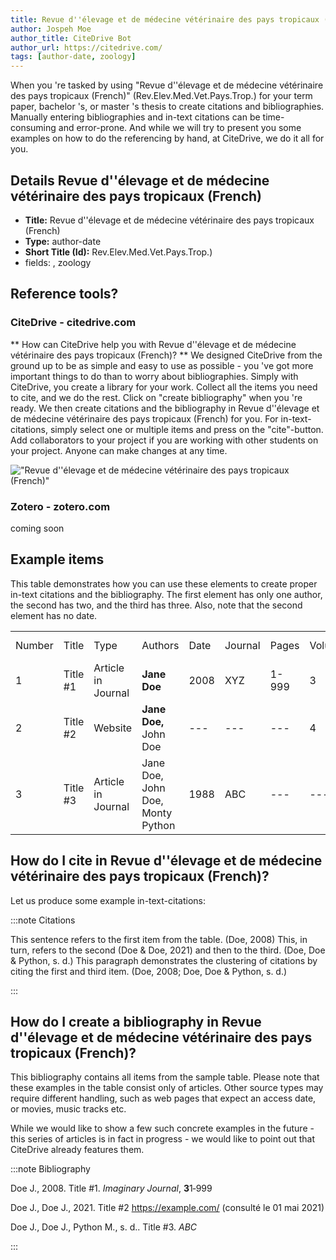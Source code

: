 ```yaml
---
title: Revue d''élevage et de médecine vétérinaire des pays tropicaux (French)
author: Jospeh Moe
author_title: CiteDrive Bot
author_url: https://citedrive.com/
tags: [author-date, zoology]
---
```


When you 're tasked by using "Revue d''élevage et de médecine vétérinaire des pays tropicaux (French)" (Rev.Elev.Med.Vet.Pays.Trop.) for your term paper, bachelor 's, or master 's thesis to create citations and bibliographies.
Manually entering bibliographies and in-text citations can be time-consuming and error-prone. And while we will try to present you some examples on how to do the referencing by hand, at CiteDrive, we do it all for you.

## Details  Revue d''élevage et de médecine vétérinaire des pays tropicaux (French)
* **Title:** Revue d''élevage et de médecine vétérinaire des pays tropicaux (French)
* **Type:** author-date
* **Short Title (Id):** Rev.Elev.Med.Vet.Pays.Trop.)
* fields: , zoology

## Reference tools?
### CiteDrive - citedrive.com
** How can CiteDrive help you with Revue d''élevage et de médecine vétérinaire des pays tropicaux (French)? **
We designed CiteDrive from the ground up to be as simple and easy to use as possible - you 've got more important things to do than to worry about bibliographies. Simply with CiteDrive, you create a library for your work. Collect all the items you need to cite, and we do the rest. Click on "create bibliography" when you 're ready. We then create citations and the bibliography in Revue d''élevage et de médecine vétérinaire des pays tropicaux (French) for you. For in-text-citations, simply select one or multiple items and press on the "cite"-button. Add collaborators to your project if you are working with other students on your project. Anyone can make changes at any time.


!["Revue d''élevage et de médecine vétérinaire des pays tropicaux (French)"](images/revue-delevage-et-de-medecine-veterinaire-des-pays-tropicaux-french.svg "Choose Revue d''élevage et de médecine vétérinaire des pays tropicaux (French) in the CiteDrive App")

### Zotero - zotero.com

coming soon

## Example items

This table demonstrates how you can use these elements to create proper in-text citations and the bibliography. The first element has only one author, the second has two, and the third has three. Also, note that the second element has no date.


<table>
  <tr>
   <td>Number
   </td>
   <td>Title
   </td>
   <td>Type
   </td>
   <td>Authors
   </td>
   <td>Date
   </td>
   <td>Journal
   </td>
   <td>Pages
   </td>
   <td>Volume
   </td>
   <td>Issue
   </td>
   <td>Access Date
   </td>
  </tr>
  <tr>
   <td>1
   </td>
   <td>Title #1
   </td>
   <td>Article in Journal
   </td>
   <td><strong>Jane Doe</strong>
   </td>
   <td>2008
   </td>
   <td>XYZ
   </td>
   <td>1-999
   </td>
   <td>3
   </td>
   <td>2
   </td>
   <td>--
   </td>
  </tr>
  <tr>
   <td>
2
   </td>
   <td>Title #2
   </td>
   <td>Website
   </td>
   <td><strong>Jane Doe, </strong>John Doe
   </td>
   <td>---
   </td>
   <td>---
   </td>
   <td>---
   </td>
   <td>4
   </td>
   <td>---
   </td>
   <td>2020-05-01
   </td>
  </tr>
  <tr>
   <td>3
   </td>
   <td>Title #3
   </td>
   <td>Article in Journal
   </td>
   <td>Jane Doe, John Doe, Monty Python
   </td>
   <td>1988
   </td>
   <td>ABC
   </td>
   <td>---
   </td>
   <td>---
   </td>
   <td>16
   </td>
   <td>---
   </td>
  </tr>
</table>



## How do I cite in  Revue d''élevage et de médecine vétérinaire des pays tropicaux (French)?

Let us produce some example in-text-citations:

:::note Citations


This sentence refers to the first item from the table. (Doe, 2008) This, in turn, refers to the second (Doe &amp; Doe, 2021)
and then to the third.  (Doe, Doe &amp; Python, s. d.)
This paragraph demonstrates the clustering of citations by citing the first and third item. (Doe, 2008; Doe, Doe &amp; Python, s. d.)

:::

## How do I create a bibliography in Revue d''élevage et de médecine vétérinaire des pays tropicaux (French)?

This bibliography contains all items from the sample table. Please note that these examples in the table consist only of articles. Other source types may require different handling, such as web pages that expect an access date, or movies, music tracks etc.

While we would like to show a few such concrete examples in the future - this series of articles is in fact in progress - we would like to point out that CiteDrive already features them.

:::note Bibliography

Doe J., 2008. Title #1. <i>Imaginary Journal</i>, <b>3</b>1‑999

Doe J., Doe J., 2021. Title #2 https://example.com/ (consulté le 01 mai 2021)

Doe J., Doe J., Python M., s. d.. Title #3. <i>ABC</i>



:::


        